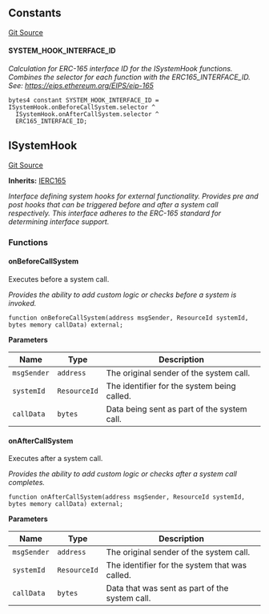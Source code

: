[//]: # "This file is autogenerated, do not change manually"

## Constants

[Git Source](https://github.com/latticexyz/mud/blob/main/packages/world/src/ISystemHook.sol)

#### SYSTEM_HOOK_INTERFACE_ID

_Calculation for ERC-165 interface ID for the ISystemHook functions.
Combines the selector for each function with the ERC165_INTERFACE_ID.
See: https://eips.ethereum.org/EIPS/eip-165_

```solidity
bytes4 constant SYSTEM_HOOK_INTERFACE_ID = ISystemHook.onBeforeCallSystem.selector ^
  ISystemHook.onAfterCallSystem.selector ^
  ERC165_INTERFACE_ID;
```

## ISystemHook

[Git Source](https://github.com/latticexyz/mud/blob/main/packages/world/src/ISystemHook.sol)

**Inherits:**
[IERC165](/world/reference/internal/erc165-external#ierc165)

_Interface defining system hooks for external functionality.
Provides pre and post hooks that can be triggered before and after a system call respectively.
This interface adheres to the ERC-165 standard for determining interface support._

### Functions

#### onBeforeCallSystem

Executes before a system call.

_Provides the ability to add custom logic or checks before a system is invoked._

```solidity
function onBeforeCallSystem(address msgSender, ResourceId systemId, bytes memory callData) external;
```

**Parameters**

| Name        | Type         | Description                                 |
| ----------- | ------------ | ------------------------------------------- |
| `msgSender` | `address`    | The original sender of the system call.     |
| `systemId`  | `ResourceId` | The identifier for the system being called. |
| `callData`  | `bytes`      | Data being sent as part of the system call. |

#### onAfterCallSystem

Executes after a system call.

_Provides the ability to add custom logic or checks after a system call completes._

```solidity
function onAfterCallSystem(address msgSender, ResourceId systemId, bytes memory callData) external;
```

**Parameters**

| Name        | Type         | Description                                    |
| ----------- | ------------ | ---------------------------------------------- |
| `msgSender` | `address`    | The original sender of the system call.        |
| `systemId`  | `ResourceId` | The identifier for the system that was called. |
| `callData`  | `bytes`      | Data that was sent as part of the system call. |
